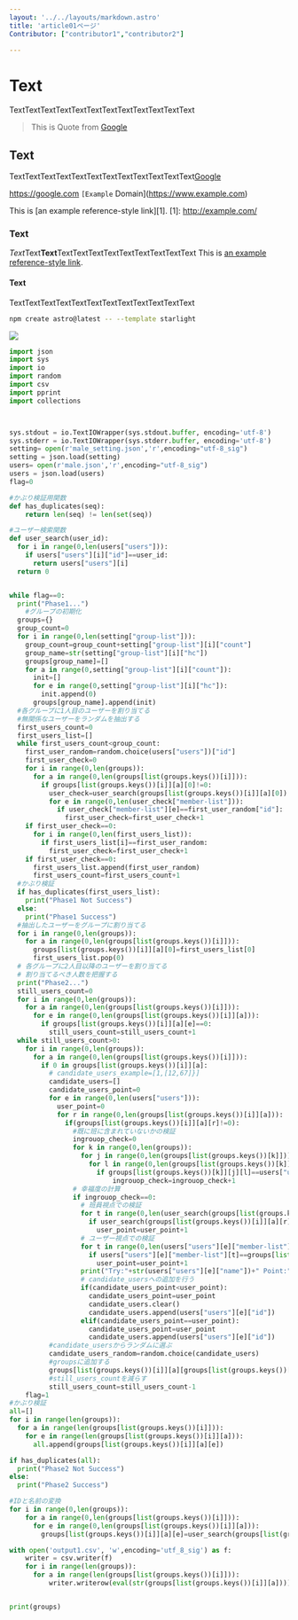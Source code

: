 ```yaml
---
layout: '../../layouts/markdown.astro'
title: 'article01ページ'
Contributor: ["contributor1","contributor2"]

---
```


# Text
TextTextTextTextTextTextTextTextTextTextTextText
> This is Quote from [Google](https://google.com)

## Text
TextTextTextTextTextTextTextTextTextTextTextText[Google](https://google.com)

https://google.com
`[Example` Domain](https://www.example.com)

This is [an example reference-style link][1].
[1]: http://example.com/


### Text
*Text*Text**Text**TextTextTextTextTextTextTextTextText
This is [an example reference-style link][].

[an example reference-style link]: http://example.com/


#### Text
[label]: URI/address "link title"

TextTextTextTextTextTextTextTextTextTextTextText
```sh
npm create astro@latest -- --template starlight
```

![](https://storage.googleapis.com/zenn-user-upload/eb3bcb239c9a-20231231.png)
```python
import json
import sys
import io
import random
import csv
import pprint
import collections



sys.stdout = io.TextIOWrapper(sys.stdout.buffer, encoding='utf-8')
sys.stderr = io.TextIOWrapper(sys.stderr.buffer, encoding='utf-8')
setting= open(r'male_setting.json','r',encoding="utf-8_sig")
setting = json.load(setting)
users= open(r'male.json','r',encoding="utf-8_sig")
users = json.load(users)
flag=0

#かぶり検証用関数
def has_duplicates(seq):
    return len(seq) != len(set(seq))

#ユーザー検索関数
def user_search(user_id):
  for i in range(0,len(users["users"])):
    if users["users"][i]["id"]==user_id:
      return users["users"][i]
  return 0


while flag==0:
  print("Phase1...")
    #グループの初期化
  groups={}
  group_count=0
  for i in range(0,len(setting["group-list"])):
    group_count=group_count+setting["group-list"][i]["count"]
    group_name=str(setting["group-list"][i]["hc"])
    groups[group_name]=[]
    for a in range(0,setting["group-list"][i]["count"]):
      init=[]
      for e in range(0,setting["group-list"][i]["hc"]):
        init.append(0)
      groups[group_name].append(init)
  #各グループに1人目のユーザーを割り当てる
  #無関係なユーザーをランダムを抽出する
  first_users_count=0
  first_users_list=[]
  while first_users_count<group_count:
    first_user_random=random.choice(users["users"])["id"]
    first_user_check=0
    for i in range(0,len(groups)):
      for a in range(0,len(groups[list(groups.keys())[i]])):
        if groups[list(groups.keys())[i]][a][0]!=0:
          user_check=user_search(groups[list(groups.keys())[i]][a][0])
          for e in range(0,len(user_check["member-list"])):
            if user_check["member-list"][e]==first_user_random["id"]:
              first_user_check=first_user_check+1
    if first_user_check==0:
      for i in range(0,len(first_users_list)):
        if first_users_list[i]==first_user_random:
          first_user_check=first_user_check+1
    if first_user_check==0:
      first_users_list.append(first_user_random)
      first_users_count=first_users_count+1
  #かぶり検証
  if has_duplicates(first_users_list):
    print("Phase1 Not Success")
  else:
    print("Phase1 Success")
  #抽出したユーザーをグループに割り当てる
  for i in range(0,len(groups)):
    for a in range(0,len(groups[list(groups.keys())[i]])):
      groups[list(groups.keys())[i]][a][0]=first_users_list[0]
      first_users_list.pop(0)
  # 各グループに2人目以降のユーザーを割り当てる
  # 割り当てるべき人数を把握する
  print("Phase2...")
  still_users_count=0
  for i in range(0,len(groups)):
    for a in range(0,len(groups[list(groups.keys())[i]])):
      for e in range(0,len(groups[list(groups.keys())[i]][a])):
        if groups[list(groups.keys())[i]][a][e]==0:
          still_users_count=still_users_count+1
  while still_users_count>0:
    for i in range(0,len(groups)):
      for a in range(0,len(groups[list(groups.keys())[i]])):
        if 0 in groups[list(groups.keys())[i]][a]:
          # candidate_users_example=[1,[12,67]}]
          candidate_users=[]
          candidate_users_point=0
          for e in range(0,len(users["users"])):
            user_point=0
            for r in range(0,len(groups[list(groups.keys())[i]][a])):
              if(groups[list(groups.keys())[i]][a][r]!=0):
                #既に班に含まれていないかの検証
                ingrouop_check=0
                for k in range(0,len(groups)):
                  for j in range(0,len(groups[list(groups.keys())[k]])):
                    for l in range(0,len(groups[list(groups.keys())[k]][j])):
                      if groups[list(groups.keys())[k]][j][l]==users["users"][e]["id"]:
                          ingrouop_check=ingrouop_check+1
                # 幸福度の計算
                if ingrouop_check==0:
                  # 班員視点での検証
                  for t in range(0,len(user_search(groups[list(groups.keys())[i]][a][r])["member-list"])):
                    if user_search(groups[list(groups.keys())[i]][a][r])["member-list"][t]==users["users"][e]["id"]:
                      user_point=user_point+1
                  # ユーザー視点での検証
                  for t in range(0,len(users["users"][e]["member-list"])):
                    if users["users"][e]["member-list"][t]==groups[list(groups.keys())[i]][a][r]:
                      user_point=user_point+1
                  print("Try:"+str(users["users"][e]["name"])+" Point:"+str(user_point))
                  # candidate_usersへの追加を行う
                  if(candidate_users_point<user_point):
                    candidate_users_point=user_point
                    candidate_users.clear()
                    candidate_users.append(users["users"][e]["id"])
                  elif(candidate_users_point==user_point):
                    candidate_users_point=user_point
                    candidate_users.append(users["users"][e]["id"])
          #candidate_usersからランダムに選ぶ
          candidate_users_random=random.choice(candidate_users)
          #groupsに追加する
          groups[list(groups.keys())[i]][a][groups[list(groups.keys())[i]][a].index(0)]=candidate_users_random
          #still_users_countを減らす
          still_users_count=still_users_count-1
    flag=1
#かぶり検証
all=[]
for i in range(len(groups)):
  for a in range(len(groups[list(groups.keys())[i]])):
    for e in range(len(groups[list(groups.keys())[i]][a])):
      all.append(groups[list(groups.keys())[i]][a][e])

if has_duplicates(all):
  print("Phase2 Not Success")
else:
  print("Phase2 Success")

#IDと名前の変換
for i in range(0,len(groups)):
    for a in range(0,len(groups[list(groups.keys())[i]])):
      for e in range(0,len(groups[list(groups.keys())[i]][a])):
        groups[list(groups.keys())[i]][a][e]=user_search(groups[list(groups.keys())[i]][a][e])["name"]

with open('output1.csv', 'w',encoding='utf_8_sig') as f:
    writer = csv.writer(f)
    for i in range(len(groups)):
      for a in range(len(groups[list(groups.keys())[i]])):
          writer.writerow(eval(str(groups[list(groups.keys())[i]][a])))


print(groups)
```